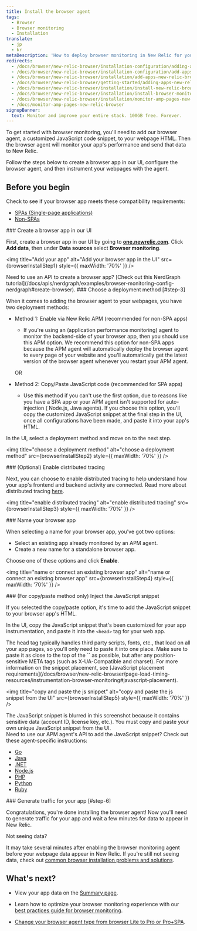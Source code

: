 ```yaml
---
title: Install the browser agent
tags:
  - Browser
  - Browser monitoring
  - Installation
translate:
  - jp
  - kr
metaDescription: 'How to deploy browser monitoring in New Relic for your apps, including UI, copy/paste, and API options.'
redirects:
  - /docs/browser/new-relic-browser/installation-configuration/adding-apps-new-relic-browser
  - /docs/browser/new-relic-browser/installation-configuration/add-apps-new-relic-browser
  - /docs/browser/new-relic-browser/installation/add-apps-new-relic-browser
  - /docs/browser/new-relic-browser/getting-started/adding-apps-new-relic-browser
  - /docs/browser/new-relic-browser/installation/install-new-relic-browser-agent
  - /docs/browser/new-relic-browser/installation/install-browser-monitoring-agent
  - /docs/browser/new-relic-browser/installation/monitor-amp-pages-new-relic-browser
  - /docs/monitor-amp-pages-new-relic-browser
signupBanner:
  text: Monitor and improve your entire stack. 100GB free. Forever.
---
```







To get started with browser monitoring, you'll need to add our browser agent, a customized JavaScript code snippet, to your webpage HTML. Then the browser agent will monitor your app's performance and send that data to New Relic. 

Follow the steps below to create a browser app in our UI, configure the browser agent, and then instrument your webpages with the agent.

## Before you begin 

Check to see if your browser app meets these compatibility requirements:
  * [SPAs (Single-page applications)](/docs/browser/single-page-app-monitoring/get-started/spa-compatibility-requirements/)
  * [Non-SPAs](/docs/browser/new-relic-browser/getting-started/compatibility-requirements-browser-monitoring/)

<Steps>

<Step>
### Create a browser app in our UI

First, create a browser app in our UI by going to **[one.newrelic.com](https://one.newrelic.com)**. Click **Add data**, then under **Data sources** select **Browser monitoring**. 

<img
  title="Add your app"
  alt="Add your browser app in the UI"
  src={browserInstallStep1}
  style={{ maxWidth: '70%' }}
/>

<Callout variant="tip">
Need to use an API to create a browser app? [Check out this NerdGraph tutorial](/docs/apis/nerdgraph/examples/browser-monitoring-config-nerdgraph#create-browser).
  </Callout>
</Step>
<Step>
### Choose a deployment method [#step-3]

When it comes to adding the browser agent to your webpages, you have two deployment methods:

* Method 1: Enable via New Relic APM (recommended for non-SPA apps)
  * If you're using an <InlinePopover type="apm" /> (application performance monitoring) agent to monitor the backend-side of your browser app, then you should use this APM option. We recommend this option for non-SPA apps because the APM agent will automatically deploy the browser agent to every page of your website and you'll automatically get the latest version of the browser agent whenever you restart your APM agent.

  OR

* Method 2: Copy/Paste JavaScript code (recommended for SPA apps)
  * Use this method if you can't use the first option, due to reasons like you have a SPA app or your APM agent isn't supported for auto-injection ( Node.js, Java agents). If you choose this option, you'll copy the customized JavaScript snippet at the final step in the UI, once all configurations have been made, and paste it into your app's HTML.

In the UI, select a deployment method and move on to the next step.

<img
  title="choose a deployment method"
  alt="choose a deployment method"
  src={browserInstallStep2}
  style={{ maxWidth: '70%' }}
/>

</Step>

<Step>
### (Optional) Enable distributed tracing

Next, you can choose to enable distributed tracing to help understand how your app's frontend and backend activity are connected. Read more about distributed tracing [here](/docs/browser/new-relic-browser/browser-pro-features/browser-data-distributed-tracing/).

<img
  title="enable distributed tracing"
  alt="enable distributed tracing"
  src={browserInstallStep3}
  style={{ maxWidth: '70%' }}
/>
</Step>

<Step>
### Name your browser app

When selecting a name for your browser app, you've got two options: 

* Select an existing app already monitored by an APM agent. 
* Create a new name for a standalone browser app. 

Choose one of these options and click **Enable**. 

<img
  title="name or connect an existing browser app"
  alt="name or connect an existing browser app"
  src={browserInstallStep4}
  style={{ maxWidth: '70%' }}
/>
</Step>

<Step>
### (For copy/paste method only) Inject the JavaScript snippet

If you selected the copy/paste option, it's time to add the JavaScript snippet to your browser app's HTML. 

In the UI, copy the JavaScript snippet that's been customized for your app instrumentation, and paste it into the `<head>` tag for your web app. 

<Callout variant="tip">
  The head tag typically handles third party scripts, fonts, etc., that load on all your app pages, so you'll only need to paste it into one place. Make sure to paste it as close to the top of the `<head>` as possible, but after any position-sensitive META tags (such as X-UA-Compatible and charset). For more information on the snippet placement, see [JavaScript placement requirements](/docs/browser/new-relic-browser/page-load-timing-resources/instrumentation-browser-monitoring#javascript-placement).
  </Callout>

<img
  title="copy and paste the js snippet"
  alt="copy and paste the js snippet from the UI"
  src={browserInstallStep5}
  style={{ maxWidth: '70%' }}
/>
<figcaption>
  The JavaScript snippet is blurred in this screenshot because it contains sensitive data (account ID, license key, etc.). You must copy and paste your own unique JavaScript snippet from the UI.
</figcaption>

<Callout variant="tip">
Need to use our APM agent's API to add the JavaScript snippet? Check out these agent-specific instructions:

* [Go](/docs/agents/go-agent/features/install-new-relic-browser-go-apps)
* [Java](/docs/agents/java-agent/instrumentation/page-load-timing-java)
* [.NET](/docs/agents/net-agent/features/page-load-timing-net)
* [Node.js](/docs/agents/nodejs-agent/supported-features/page-load-timing-nodejs)
* [PHP](/docs/agents/php-agent/features/page-load-timing-php)
* [Python](/docs/agents/python-agent/supported-features/page-load-timing-python)
* [Ruby](/docs/agents/ruby-agent/features/page-load-timing-ruby)
  </Callout>
</Step>

<Step>
### Generate traffic for your app [#step-6]

Congratulations, you're done installing the browser agent! Now you'll need to generate traffic for your app and wait a few minutes for data to appear in New Relic.

<Callout variant="tip">
Not seeing data? 

It may take several minutes after enabling the browser monitoring agent before your webpage data appear in New Relic. If you're still not seeing data, check out [common browser installation problems and solutions](/docs/browser/browser-monitoring/troubleshooting/troubleshoot-your-browser-monitoring-installation/).
  </Callout>

</Step>

</Steps>

## What's next? 

* View your app data on the [Summary page](/docs/browser/browser-monitoring/getting-started/browser-summary-page/).

* Learn how to optimize your browser monitoring experience with our [best practices guide for browser monitoring](/docs/new-relic-solutions/best-practices-guides/full-stack-observability/browser-monitoring-best-practices-guide/). 

* [Change your browser agent type from browser Lite to Pro or Pro+SPA](/docs/browser/new-relic-browser/configuration/change-browser-agent-type).

<InstallFeedback />
